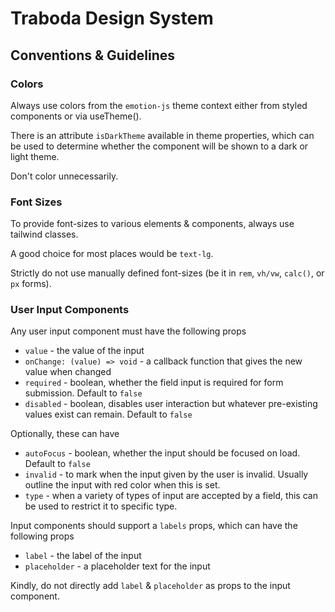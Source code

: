 
<Meta title="Intro" />

# Traboda Design System


## Conventions & Guidelines

### Colors

Always use colors from the `emotion-js` theme context either from styled components or via useTheme().

There is an attribute `isDarkTheme` available in theme properties, which can be used to determine whether
the component will be shown to a dark or light theme.

Don't color unnecessarily.

### Font Sizes

To provide font-sizes to various elements & components, always use tailwind classes.

A good choice for most places would be `text-lg`.

Strictly do not use manually defined font-sizes (be it in `rem`, `vh/vw`, `calc()`, or `px` forms).

### User Input Components

Any user input component must have the following props
   - `value` - the value of the input
   - `onChange: (value) => void` - a callback function that gives the new value when changed
   - `required`  - boolean, whether the field input is required for form submission. Default to `false`
   - `disabled`  - boolean, disables user interaction but whatever pre-existing values exist can remain. Default to `false`

Optionally, these can have
   - `autoFocus` - boolean, whether the input should be focused on load. Default to `false`
   - `invalid` - to mark when the input given by the user is invalid. Usually outline the input with red color when this is set.
   -  `type` - when a variety of types of input are accepted by a field, this can be used to restrict it to specific type.

Input components should support a `labels` props, which can have the following props
   - `label` - the label of the input
   -  `placeholder` - a placeholder text for the input

Kindly, do not directly add `label` & `placeholder` as props to the input component.